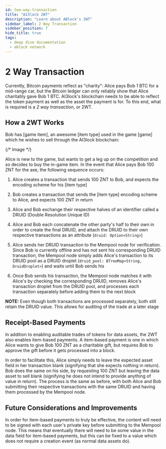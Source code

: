 ```yaml
---
id: two-way-transaction
title: "AI3lock 2WT"
description: "Learn about ABlock's 2WT"
sidebar_label: 2 Way Transaction
sidebar_position: 7
hide_title: true
tags:
  - deep dive documentation
  - ablock network
---
```


# 2 Way Transaction
Currently, Bitcoin payments reflect as "charity": Alice pays Bob 1 BTC for a mid-range car, but the Bitcoin ledger can only reliably show that Alice charitably gave Bob 1 BTC. AI3lock's blockchain needs to be able to reflect the token payment as well as the asset the payment is for. To this end, what is required is a *2 way transaction*, or 2WT. 

## How a 2WT Works
Bob has [game item], an awesome [item type] used in the game [game] which he wishes to sell through the AI3lock blockchain:

{/* Image */}

Alice is new to the game, but wants to get a leg up on the competition and so decides to buy the in-game item. In the event that Alice pays Bob 100 ZNT for the axe, the following sequence occurs:

1. Alice creates a transaction that sends 100 ZNT to Bob, and expects the encoding scheme for his [item type]

2. Bob creates a transaction that sends the [item type] encoding scheme to Alice, and expects 100 ZNT in return

3. Alice and Bob exchange their respective halves of an identifier called a DRUID (Double Resolution Unique ID)

4. Alice and Bob each concatenate the other party's half to their own in order to create the final DRUID, and attach the DRUID to their own respective transactions as an attribute (`druid: Option<String>`)

5. Alice sends her DRUID transaction to the Mempool node for verification. Since Bob is currently offline and has not sent his corresponding DRUID transaction, the Mempool node simply adds Alice's transaction to its DRUID pool as a DRUID droplet (`druid_pool: BTreeMap<String, DruidDroplet>`) and waits until Bob sends his

6. Once Bob sends his transaction, the Mempool node matches it with Alice's by checking the corresponding DRUID, removes Alice's transaction droplet from the DRUID pool, and processes each transaction separately before adding them to the next block

**NOTE:** Even though both transactions are processed separately, both still retain the DRUID value. This allows for auditing of the trade at a later stage

## Receipt-Based Payments
In addition to enabling auditable trades of tokens for data assets, the 2WT also enables item-based payments. A item-based payment is one in which Alice wants to give Bob 100 ZNT as a charitable gift, but requires Bob to approve the gift before it gets processed into a block.

In order to facilitate this, Alice simply needs to leave the expected asset field in her transaction blank (signifying that she expects nothing in return). Bob does the same on his side, by requesting 100 ZNT but leaving the data asset to sell blank (signifying he does not intend to provide anything of value in return). The process is the same as before, with both Alice and Bob submitting their respective transactions with the same DRUID and having them processed by the Mempool node.

## Future Considerations and Improvements
In order for item-based payments to truly be effective, the content will need to be signed with each user's private key before submitting to the Mempool node. This means that eventually there will need to be some value in the data field for item-based payments, but this can be fixed to a value which does not require a creation event (as normal data assets do).
